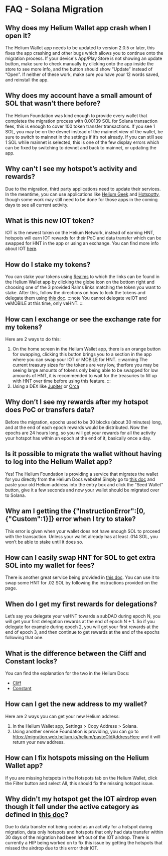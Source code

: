 # FAQ - Solana Migration

## Why does my Helium Wallet app crash when I open it?
The Helium Wallet app needs to be updated to version 2.0.5 or later, this fixes the app crashing and other bugs which allows you to continue onto the migration process.
If your device's App/Play Store is not showing an update button, make sure to check manually by clicking onto the app inside the store to see more info, and the button should show “Update” instead of “Open”.
If neither of these work, make sure you have your 12 words saved, and reinstall the app.

## Why does my account have a small amount of SOL that wasn’t there before?
The Helium Foundation was kind enough to provide every wallet that completes the migration process with 0.00139 SOL for Solana transaction fees, this is enough to cover 100 token transfer transactions.
If you see 1 SOL, you may be on the devnet instead of the mainnet view of the wallet, be sure to switch to mainnet in the settings if it’s not already.
If you can still see 1 SOL while mainnet is selected, this is one of the few display errors which can be fixed by switching to devnet and back to mainnet, or updating the app.

## Why can't I see my hotspot’s activity and rewards?
Due to the migration, third party applications need to update their services.
In the meantime, you can use applications like [Helium Geek](https://heliumgeek.com/) and [Hotspotty](https://app.hotspotty.net/), though some work may still need to be done for those apps in the coming days to see all current activity.

## What is this new IOT token?
IOT is the newest token on the Helium Network, instead of earning HNT, hotspots will earn IOT rewards for their PoC and data transfer which can be swapped for HNT in the app or using an exchange. You can find more info about IOT [here](https://docs.helium.com/helium-tokens/iot).

## How do I stake my tokens?
You can stake your tokens using [Realms](https://realms.heliumvote.com/dao/hnt) to which the links can be found in the Helium Wallet app by clicking the globe icon on the bottom right and choosing one of the 3 provided Ralms links matching the token you want to stake. After this, follow the directions on how to lock the tokens and delegate them using [this doc](https://docs.helium.com/vote-escrow/realms/).
:::note
You cannot delegate veIOT and veMOBILE at this time, only veHNT.
:::

## How can I exchange or see the exchange rate for my tokens?
Here are 2 ways to do this:
1. On the home screen in the Helium Wallet app, there is an orange button for swapping, clicking this button brings you to a section in the app where you can swap your IOT or MOBILE for HNT.
:::warning
The current treasury sizes for the tokens are very low, therfore you may be seeing large amounts of tokens only being able to be swapped for low amounts of HNT, it is recommended to wait for the treasuries to fill up with HNT over time before using this feature.
:::
2. Using a DEX like [Jupiter](https://jup.ag) or [Orca](https://orca.so)

## Why don’t I see my rewards after my hotspot does PoC or transfers data?
Before the migration, epochs used to be 30 blocks (about 30 minutes) long, and at the end of each epoch rewards would be distributed.
Now the epochs are 24 hours long, so you will get your rewards for all the activity your hotspot has within an epoch at the end of it, basically once a day.

##  Is it possible to migrate the wallet without having to log into the Helium Wallet app?
Yes!
The Helium Foundation is providing a service that migrates the wallet for you directly from the Helium Docs website!
Simply go to [this doc](https://docs.helium.com/solana/migration/exchange/#mapping-helium-wallets-to-solana-wallets) and paste your old Helium address into the entry box and click the “Seed Wallet” button, give it a few seconds and now your wallet should be migrated over to Solana.

## Why am I getting the {"InstructionError":[0, {"Custom":1}]} error when I try to stake?
This error is given when your wallet does not have enough SOL to proceed with the transaction.
Unless your wallet already has at least .014 SOL, you won’t be able to stake until it does so.

## How can I easily swap HNT for SOL to get extra SOL into my wallet for fees?
There is another great service being provided in [this doc]((https://docs.helium.com/helium-tokens/sol-token/)).
You can use it to swap some HNT for .02 SOL by following the instructions provided on the page.

## When do I get my first rewards for delegations?
Let’s say you delegate your veHNT towards a subDAO during epoch N, you will get your first delegation rewards at the end of epoch N + 1.
So if you delegate for example during epoch 2, you will get your first rewards at the end of epoch 3, and then continue to get rewards at the end of the epochs following that one.

## What is the difference between the Cliff and Constant locks?
You can find the explanation for the two in the Helium Docs:
* [Cliff](https://docs.helium.com/vote-escrow/realms/#cliff)
* [Constant](https://docs.helium.com/vote-escrow/realms/#constant)

## How can I get the new address to my wallet?
Here are 2 ways you can get your new Helium address:
1. In the Helium Wallet app, Settings > Copy Address > Solana.
2. Using another service Foundation is providing, you can go to <https://migration.web.helium.io/helium/pasteOldAddressHere> and it will return your new address.

## How can I fix hotspots missing on the Helium Wallet app?
If you are missing hotspots in the Hotspots tab on the Helium Wallet, click the Filter button and select All, this should fix the missing hotspot issue.

## Why didn't my hotspot get the IOT airdrop even though it fell under the active category as defined in [this doc](https://docs.helium.com/solana/migration/hotspot-operator/#what-is-an-active-hotspot)?
Due to data transfer not being coded as an activity for a hotspot during migration, data only hotspots and hotspots that only had data transfer within 30 days of the migration had been left out of the IOT airdrop.
There is currently a HIP being worked on to fix this issue by getting the hotspots that missed the airdrop due to this error their IOT.

